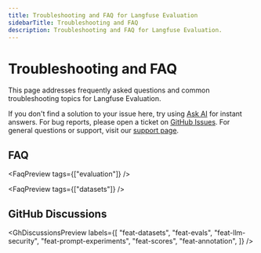 ```yaml
---
title: Troubleshooting and FAQ for Langfuse Evaluation
sidebarTitle: Troubleshooting and FAQ
description: Troubleshooting and FAQ for Langfuse Evaluation.
---
```



# Troubleshooting and FAQ

This page addresses frequently asked questions and common troubleshooting topics for Langfuse Evaluation.

If you don't find a solution to your issue here, try using [Ask AI](/docs/ask-ai) for instant answers. For bug reports, please open a ticket on [GitHub Issues](/issues). For general questions or support, visit our [support page](/support).

## FAQ

<FaqPreview tags={["evaluation"]} />

<FaqPreview tags={["datasets"]} />

## GitHub Discussions

<GhDiscussionsPreview
  labels={[
    "feat-datasets",
    "feat-evals",
    "feat-llm-security",
    "feat-prompt-experiments",
    "feat-scores",
    "feat-annotation",
  ]}
/>
